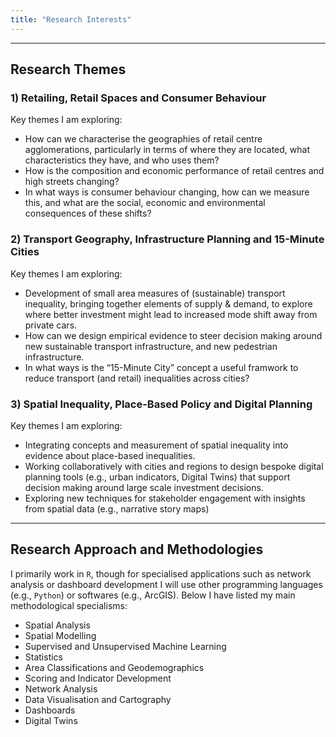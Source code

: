 ```yaml
---
title: "Research Interests"
---
```


------------------------------------------------------------------------

## Research Themes

### 1) Retailing, Retail Spaces and Consumer Behaviour

Key themes I am exploring:

-   How can we characterise the geographies of retail centre agglomerations, particularly in terms of where they are located, what characteristics they have, and who uses them?
-   How is the composition and economic performance of retail centres and high streets changing?
-   In what ways is consumer behaviour changing, how can we measure this, and what are the social, economic and environmental consequences of these shifts?

### 2) Transport Geography, Infrastructure Planning and 15-Minute Cities

Key themes I am exploring:

- Development of small area measures of (sustainable) transport inequality, bringing together elements of supply & demand, to explore where better investment might lead to increased mode shift away from private cars. 
- How can we design empirical evidence to steer decision making around new sustainable transport infrastructure, and new pedestrian infrastructure. 
- In what ways is the "15-Minute City" concept a useful framwork to reduce transport (and retail) inequalities across cities?


### 3) Spatial Inequality, Place-Based Policy and Digital Planning 

Key themes I am exploring:

- Integrating concepts and measurement of spatial inequality into evidence about place-based inequalities.
- Working collaboratively with cities and regions to design bespoke digital planning tools (e.g., urban indicators, Digital Twins) that support decision making around large scale investment decisions. 
- Exploring new techniques for stakeholder engagement with insights from spatial data (e.g., narrative story maps)

------------------------------------------------------------------------

## Research Approach and Methodologies

I primarily work in `R`, though for specialised applications such as network analysis or dashboard development I will use other programming languages (e.g., `Python`) or softwares (e.g., ArcGIS). Below I have listed my main methodological specialisms: 

* Spatial Analysis
* Spatial Modelling
* Supervised and Unsupervised Machine Learning
* Statistics
* Area Classifications and Geodemographics
* Scoring and Indicator Development
* Network Analysis
* Data Visualisation and Cartography
* Dashboards
* Digital Twins